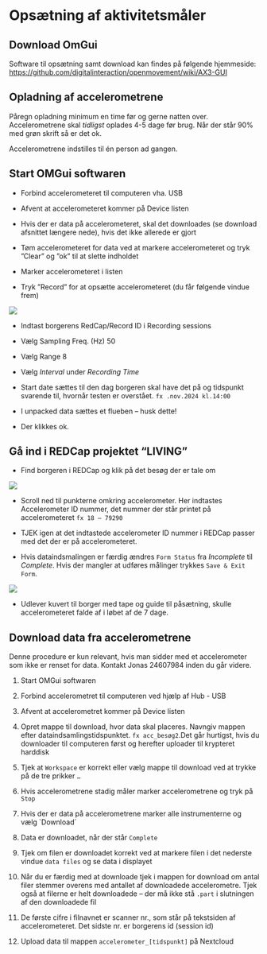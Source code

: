 # Opsætning af aktivitetsmåler

## Download OmGui

Software til opsætning samt download kan findes på følgende hjemmeside: <https://github.com/digitalinteraction/openmovement/wiki/AX3-GUI>

## Opladning af accelerometrene

Påregn opladning minimum en time før og gerne natten over. Accelerometrene skal *tidligst* oplades 4-5 dage før brug. Når der står 90% med grøn skrift så er det ok.

Accelerometrene indstilles til én person ad gangen.

## Start OMGui softwaren

-   Forbind accelerometeret til computeren vha. USB

-   Afvent at accelerometeret kommer på Device listen

-   Hvis der er data på accelerometeret, skal det downloades (se download afsnittet længere nede), hvis det ikke allerede er gjort

-   Tøm accelerometeret for data ved at markere accelerometeret og tryk ”Clear” og ”ok” til at slette indholdet

-   Marker accelerometeret i listen

-   Tryk ”Record” for at opsætte accelerometeret (du får følgende vindue frem)

[![](omgui.png)](https://github.com/Jonasmunkjensen/LIVING/blob/main/pics/omgui.PNG)

-   Indtast borgerens RedCap/Record ID i Recording sessions

-   Vælg Sampling Freq. (Hz) 50

-   Vælg Range 8

-   Vælg *Interval* under *Recording Time*

-   Start date sættes til den dag borgeren skal have det på og tidspunkt svarende til, hvornår testen er overstået. `fx .nov.2024 kl.14:00`

-   I unpacked data sættes et flueben – husk dette!

-   Der klikkes ok.

## Gå ind i REDCap projektet "LIVING"

-   Find borgeren i REDCap og klik på det besøg der er tale om

[![](redc1.png)](https://github.com/Jonasmunkjensen/LIVING/blob/main/pics/redc1.PNG)

-   Scroll ned til punkterne omkring accelerometer. Her indtastes Accelerometer ID nummer, det nummer der står printet på accelerometeret `fx 18 – 79290`

-   TJEK igen at det indtastede accelerometer ID nummer i REDCap passer med det der er på accelerometeret.

-   Hvis dataindsmalingen er færdig ændres `Form Status` fra *Incomplete* til *Complete*. Hvis der mangler at udføres målinger trykkes `Save & Exit Form`.

[![](acc1.png)](https://github.com/Jonasmunkjensen/LIVING/blob/main/pics/acc1.PNG)

-   Udlever kuvert til borger med tape og guide til påsætning, skulle accelerometeret falde af i løbet af de 7 dage.

## Download data fra accelerometrene

::: callout-warning
Denne procedure er kun relevant, hvis man sidder med et accelerometer som ikke er renset for data. Kontakt Jonas 24607984 inden du går videre.
:::

1.  Start OMGui softwaren

2.  Forbind accelerometret til computeren ved hjælp af Hub - USB

3.  Afvent at accelerometret kommer på Device listen

4.  Opret mappe til download, hvor data skal placeres. Navngiv mappen efter dataindsamlingstidspunktet. `fx acc_besøg2`.Det går hurtigst, hvis du downloader til computeren først og herefter uploader til krypteret harddisk

5.  Tjek at `Workspace` er korrekt eller vælg mappe til download ved at trykke på de tre prikker `…`

6.  Hvis accelerometrene stadig måler marker accelerometrene og tryk på `Stop`

7.  Hvis der er data på accelerometrene marker alle instrumenterne og vælg \`Download´

8.  Data er downloadet, når der står `Complete`

9.  Tjek om filen er downloadet korrekt ved at markere filen i det nederste vindue `data files` og se data i displayet

10. Når du er færdig med at downloade tjek i mappen for download om antal filer stemmer overens med antallet af downloadede accelerometre. Tjek også at filerne er helt downloadede – der må ikke stå `.part` i slutningen af den downloadede fil

11. De første cifre i filnavnet er scanner nr., som står på tekstsiden af accelerometeret. Det sidste nr. er borgerens id (session id)

12. Upload data til mappen `accelerometer_[tidspunkt]` på Nextcloud
